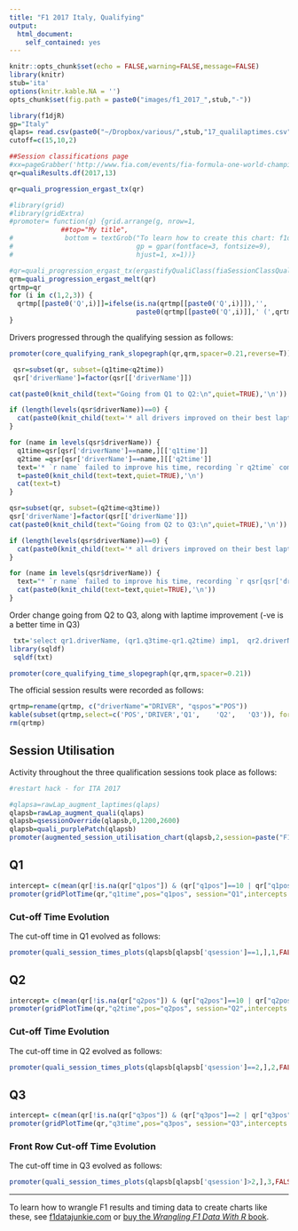 ```yaml
---
title: "F1 2017 Italy, Qualifying"
output:
  html_document:
    self_contained: yes
---
```


```r
knitr::opts_chunk$set(echo = FALSE,warning=FALSE,message=FALSE)
library(knitr)
stub='ita'
options(knitr.kable.NA = '')
opts_chunk$set(fig.path = paste0("images/f1_2017_",stub,"-"))
```



```r
library(f1djR)
gp="Italy"
qlaps= read.csv(paste0("~/Dropbox/various/",stub,"17_qualilaptimes.csv"))
cutoff=c(15,10,2)
```

```r
##Session classifications page
#xx=pageGrabber('http://www.fia.com/events/fia-formula-one-world-championship/season-2017/session-classifications-19')
qr=qualiResults.df(2017,13)

qr=quali_progression_ergast_tx(qr)
```

```r
#library(grid)
#library(gridExtra)
#promoter= function(g) {grid.arrange(g, nrow=1,
             ##top="My title", 
#             bottom = textGrob("To learn how to create this chart: f1datajunkie.com",
#                               gp = gpar(fontface=3, fontsize=9),
#                               hjust=1, x=1))}
```
```r
#qr=quali_progression_ergast_tx(ergastifyQualiClass(fiaSessionClassQualifyingTidy(fiaTableGrabber(xx,4))))
qrm=quali_progression_ergast_melt(qr)
qrtmp=qr
for (i in c(1,2,3)) {
  qrtmp[[paste0('Q',i)]]=ifelse(is.na(qrtmp[[paste0('Q',i)]]),'',
                                paste0(qrtmp[[paste0('Q',i)]],' (',qrtmp[[paste0('q',i,'pos')]],')'))
}
```

Drivers progressed through the qualifying session as follows:
```r
promoter(core_qualifying_rank_slopegraph(qr,qrm,spacer=0.21,reverse=T))
```


```r
 qsr=subset(qr, subset=(q1time<q2time))
 qsr['driverName']=factor(qsr[['driverName']])
```

```r
cat(paste0(knit_child(text="Going from Q1 to Q2:\n",quiet=TRUE),'\n'))

if (length(levels(qsr$driverName))==0) {
  cat(paste0(knit_child(text='* all drivers improved on their best laptime from the previous session',quiet=TRUE),'\n'))
}

for (name in levels(qsr$driverName)) {
  q1time=qsr[qsr['driverName']==name,][['q1time']]
  q2time =qsr[qsr['driverName']==name,][['q2time']]
  text='* `r name` failed to improve his time, recording `r q2time` compared to `r q1time` (`r q2time-q1time`s slower)'
  t=paste0(knit_child(text=text,quiet=TRUE),'\n')
  cat(text=t)
}
```


```r
qsr=subset(qr, subset=(q2time<q3time))
qsr['driverName']=factor(qsr[['driverName']])
cat(paste0(knit_child(text="Going from Q2 to Q3:\n",quiet=TRUE),'\n'))

if (length(levels(qsr$driverName))==0) {
  cat(paste0(knit_child(text='* all drivers improved on their best laptime from the previous session',quiet=TRUE),'\n'))
}

for (name in levels(qsr$driverName)) {
  text="* `r name` failed to improve his time, recording `r qsr[qsr['driverName']==name,][['q3time']]` compared to `r qsr[qsr['driverName']==name,][['q2time']]` (`r qsr[qsr['driverName']==name,][['q3time']]-qsr[qsr['driverName']==name,][['q2time']]`s slower)"
  cat(paste0(knit_child(text=text,quiet=TRUE),'\n')) 
}
```

Order change going from Q2 to Q3, along with laptime improvement (-ve is a better time in Q3)
```r
 txt='select qr1.driverName, (qr1.q3time-qr1.q2time) imp1,  qr2.driverName,(qr2.q3time-qr2.q2time) imp2  from qr as qr1 join qr as qr2 where qr1.driverName!=qr2.driverName and qr1.q2pos>qr2.q2pos and qr1.q3pos<qr2.q3pos'
library(sqldf)
 sqldf(txt)
```

```r
promoter(core_qualifying_time_slopegraph(qr,qrm,spacer=0.21))
```

The official session results were recorded as follows:
```r
qrtmp=rename(qrtmp, c("driverName"="DRIVER", "qspos"="POS"))
kable(subset(qrtmp,select=c('POS','DRIVER','Q1',	'Q2',	'Q3')), format='markdown',row.names = FALSE)
rm(qrtmp)
```


## Session Utilisation

Activity throughout the three qualification sessions took place as follows:

```r
#restart hack - for ITA 2017

```

```r
#qlapsa=rawLap_augment_laptimes(qlaps)
qlapsb=rawLap_augment_quali(qlaps)
qlapsb=qsessionOverride(qlapsb,0,1200,2600)
qlapsb=quali_purplePatch(qlapsb)
promoter(augmented_session_utilisation_chart(qlapsb,2,session=paste("F1",gp,"2017, Qualifying")))
```

## Q1 

```r
intercept= c(mean(qr[!is.na(qr["q1pos"]) & (qr["q1pos"]==10 | qr["q1pos"]==11),"q1time"]))
promoter(gridPlotTime(qr,"q1time",pos="q1pos", session="Q1",intercepts = intercept))
```

### Cut-off Time Evolution

The cut-off time in Q1 evolved as follows:

```r
promoter(quali_session_times_plots(qlapsb[qlapsb['qsession']==1,],1,FALSE,FALSE,TRUE,cutoff)+theme_bw())
```

## Q2

```r
intercept= c(mean(qr[!is.na(qr["q2pos"]) & (qr["q2pos"]==10 | qr["q2pos"]==11),"q2time"]))
promoter(gridPlotTime(qr,"q2time",pos="q2pos", session="Q2",intercepts = intercept))
```

### Cut-off Time Evolution

The cut-off time in Q2 evolved as follows:

```r
promoter(quali_session_times_plots(qlapsb[qlapsb['qsession']==2,],2,FALSE,FALSE,TRUE,cutoff)+theme_bw())
```

## Q3


```r
intercept= c(mean(qr[!is.na(qr["q3pos"]) & (qr["q3pos"]==2 | qr["q3pos"]==3),"q3time"]))
promoter(gridPlotTime(qr,"q3time",pos="q3pos", session="Q3",intercepts = intercept))
```

### Front Row Cut-off Time Evolution

The cut-off time in Q3 evolved as follows:

```r
promoter(quali_session_times_plots(qlapsb[qlapsb['qsession']>2,],3,FALSE,FALSE,TRUE,cutoff)+theme_bw())
```


---
 To learn how to wrangle F1 results and timing data to create charts like these, see [f1datajunkie.com](https://f1datajunkie.com) or [buy the *Wrangling F1 Data With R* book](https://leanpub.com/wranglingf1datawithr).

